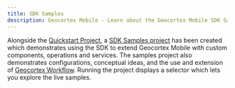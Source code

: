 ```yaml
---
title: SDK Samples
description: Geocortex Mobile - Learn about the Geocortex Mobile SDK Samples project
---
```



Alongside the [Quickstart Project](https://github.com/geocortex/vertigis-mobile-quickstart), a [SDK Samples project](https://github.com/geocortex/vertigis-mobile-samples) has been created which demonstrates using the SDK to extend Geocortex Mobile with custom components, operations and services. The samples project also demonstrates configurations, conceptual ideas, and the use and extension of [Geocortex Workflow](../workflow/overview.mdx). Running the project displays a selector which lets you explore the live samples.

<UseCaseContainer>
    <UseCaseCard
        title="lang-quickstart-mobile"
        description="lang-quickstart-mobile-description"
        link="https://github.com/geocortex/vertigis-mobile-quickstart"
    />
    <UseCaseCard
        title="lang-sdk-samples"
        description="lang-sdk-samples-mobile"
        link="https://github.com/geocortex/vertigis-mobile-samples"
    />
</UseCaseContainer>
